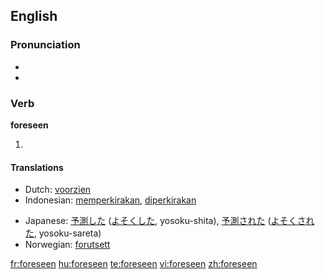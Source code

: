 ==English==

===Pronunciation===
* {{IPA|/foɻ'si:n/}}
* {{audio|en-us-foreseen.ogg|Audio (US)}}

===Verb===
'''foreseen'''

# {{past participle of|[[foresee]]}}

====Translations====
{{trans-top|past participle of foresee}}
* Dutch: [[voorzien]]
* Indonesian: [[kira|memperkirakan]], [[kira|diperkirakan]]
{{trans-mid}}
* Japanese: [[予測]]した ([[よそく]]した, yosoku-shita), [[予測]]された ([[よそく]]された, yosoku-sareta)
* Norwegian: [[forutsett]]
{{trans-bottom}}

[[fr:foreseen]]
[[hu:foreseen]]
[[te:foreseen]]
[[vi:foreseen]]
[[zh:foreseen]]